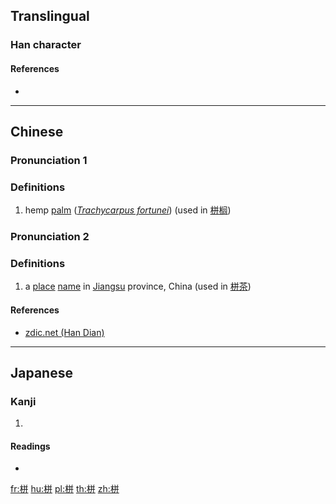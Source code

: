 ==Translingual==

===Han character===
{{Han char|rn=75|rad=木|as=06|sn=10|four=48941|canj=DTT|ids=⿰[[木]][[并]]}}

====References====
* {{Han ref|kx=0522.230|dkj=14710|dj=0910.230|hdz=21207.030|uh=681F|ud=26655|bh=D1D9|bd=53721}}

----

==Chinese==
{{zh-forms}}

===Pronunciation 1===
{{zh-pron
|m=bīng
|c=bing1
|mc=y
|oc=y
|ma=
|cat=pn
}}

===Definitions===
# hemp [[palm]] (''[[w:Trachycarpus fortunei|Trachycarpus fortunei]]'') (used in [[栟榈]])

===Pronunciation 2===
{{zh-pron
|m=bēn
|ma=
|cat=pn
}}

===Definitions===
# a [[place]] [[name]] in [[Jiangsu]] province, China (used in [[栟茶]])

====References====
* [http://www.zdic.net/z/1b/js/681F.htm zdic.net (Han Dian)]

----

==Japanese==

===Kanji===
{{ja-kanji|grade=|rs=木06}}

# {{defn|lang=ja|sort=木06}}

====Readings====
* {{ja-readings|on=[[へい]] (hei), [[ひゅう]] (hyū), [[ひん]] (hin)|kun=}}

[[fr:栟]]
[[hu:栟]]
[[pl:栟]]
[[th:栟]]
[[zh:栟]]